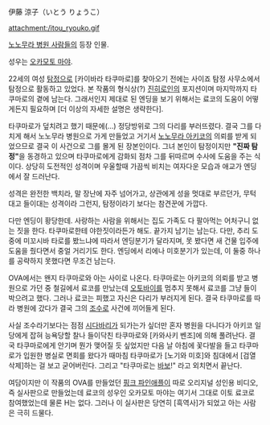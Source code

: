 伊藤 涼子（いとう りょうこ）

attachment:/itou_ryouko.gif

[[노노무라 병원 사람들]]의 등장 인물.

성우는 [[오카모토 마야]].

22세의 여성 [[탐정]]으로 [카이바라 타쿠마로]를 찾아오기 전에는 사이죠 탐정 사무소에서 탐정으로 활동하고 있었다. 본 작품의 형식상(?) [[진히로인]]의 포지션이며 마지막까지 타쿠마로의 곁에 남는다. 그래서인지 제대로 된 엔딩을 보기 위해서는 료코의 도움이 어떻게든지 필요하며 [더 이상의 자세한 설명은 생략한다].

타쿠마로가 덮치려고 했기 때문에(...) 정당방위로 그의 다리를 부러뜨렸다. 결국 그를 다치게 해서 노노무라 병원으로 가게 만들었고 거기서 [[노노무라 아키코]]의 의뢰를 받게 되었으므로 결국 이 사건으로 그를 몰게 된 장본인이다. 그녀 본인이 탐정이지만 '''"진짜 탐정"'''을 동경하고 있으며 타쿠마로에게 감화되 점차 그를 뒤따르며 수사에 도움을 주는 식이다. 상당히 도전적인 성격이며 우울할때 가끔씩 비치는 여자다운 모습과 애교가 엔딩에서 잘 드러난다.

성격은 완전한 백치라, 말 장난에 자주 넘어가고, 상관에게 성을 멋대로 부르던가, 무턱대고 들이대는 성격이라 그런지, 탐정이라기 보다는 참견꾼에 가깝다.

다만 엔딩이 황당한데. 사랑하는 사람을 위해서는 집도 가족도 다 팔아먹는 어처구니 없는 짓을 한다. 타쿠마로한테 야한짓이라든가 해도. 끝가지 남기는 남는다. 다만, 추리 도중에 미꼬시바 타로를 봤느냐에 따라서 엔딩분기가 달라지며, 못 봤다면 새 건물 입주에 도움을 줬다면서 중얼 거리기도 한다. 엔딩에서 리에나 미호분기가 있는데, 이 둘중 하나를 공략하지 못했다면 무조건 남는다.

OVA에서는 왠지 타쿠마로와 아는 사이로 나온다. 타쿠마로는 아키코의 의뢰를 받고 병원으로 가던 중 철길에서 료코를 만났는데 [[오토바이]]를 멈추지 못해서 료코를 그냥 들이 박으려고 했다. 그러나 료코는 피했고 자신은 다리가 부러지게 된다. 결국 타쿠마로를 따라 병원에 갔다가 결국 그의 [[조수]]로 사건에 끼어들게 된다. 

사실 조수라기보다는 점점 [[시다바리]]가 되가는가 싶더만 혼자 병원을 다니다가 아키코 일당에게 잡혀 능욕당할 찰나 들이닥친 타쿠마로와 [카와사키 벤조]에 의해 풀려난다. 결국 타쿠마로에게 안기며 뭔가 맺어질 듯 싶었지만 다음 날 아침에 꽃다발을 들고 타쿠마로가 입원한 병실로 면회를 왔다가 때마침 타쿠마로가 [노기와 미호]와 침대에서 [검열삭제]하는 걸 보고 굳어버린다. 그리고 "타쿠마로는 [[바보]]!" 라고 외치면서 끝난다.

여담이지만 이 작품의 OVA를 만들었던 [[핑크 파인애플]]이 따로 오리지널 성인용 비디오, 즉 실사판으로 만들었는데 료코의 성우인 오카모토 마야는 여기서 그대로 이토 료코로 참여했었는데 물론 H는 없다. 그러나 이 실사판은 당연히 [흑역사]가 되었고 아는 사람은 극히 드물다. 
